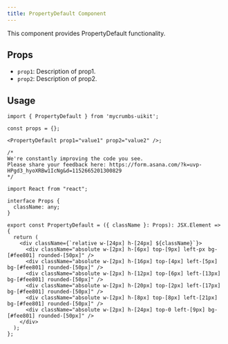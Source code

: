```yaml
---
title: PropertyDefault Component
---
```




This component provides PropertyDefault functionality.

## Props

- `prop1`: Description of prop1.
- `prop2`: Description of prop2.

## Usage

```tsx
import { PropertyDefault } from 'mycrumbs-uikit';

const props = {};

<PropertyDefault prop1="value1" prop2="value2" />;
```




```tsx
/*
We're constantly improving the code you see. 
Please share your feedback here: https://form.asana.com/?k=uvp-HPgd3_hyoXRBw1IcNg&d=1152665201300829
*/

import React from "react";

interface Props {
  className: any;
}

export const PropertyDefault = ({ className }: Props): JSX.Element => {
  return (
    <div className={`relative w-[24px] h-[24px] ${className}`}>
      <div className="absolute w-[2px] h-[6px] top-[9px] left-px bg-[#fee801] rounded-[50px]" />
      <div className="absolute w-[2px] h-[16px] top-[4px] left-[5px] bg-[#fee801] rounded-[50px]" />
      <div className="absolute w-[2px] h-[12px] top-[6px] left-[13px] bg-[#fee801] rounded-[50px]" />
      <div className="absolute w-[2px] h-[20px] top-[2px] left-[17px] bg-[#fee801] rounded-[50px]" />
      <div className="absolute w-[2px] h-[8px] top-[8px] left-[21px] bg-[#fee801] rounded-[50px]" />
      <div className="absolute w-[2px] h-[24px] top-0 left-[9px] bg-[#fee801] rounded-[50px]" />
    </div>
  );
};

```